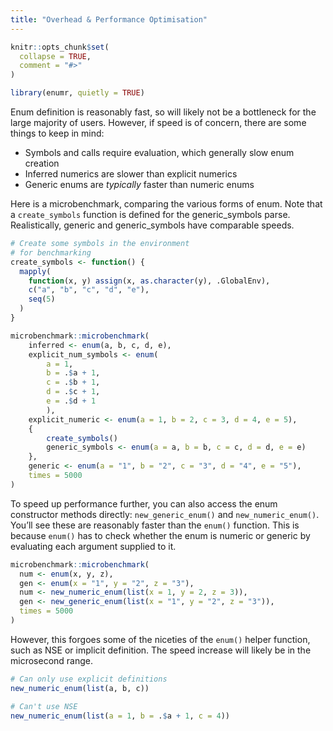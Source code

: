 ```yaml
---
title: "Overhead & Performance Optimisation"
---
```


```r
knitr::opts_chunk$set(
  collapse = TRUE,
  comment = "#>"
)
```

```r
library(enumr, quietly = TRUE)
```

Enum definition is reasonably fast, so will likely not be a bottleneck for the large majority of users. However, if speed is of concern, there are some things to keep in mind:

- Symbols and calls require evaluation, which generally slow enum creation
- Inferred numerics are slower than explicit numerics
- Generic enums are *typically* faster than numeric enums

Here is a microbenchmark, comparing the various forms of enum. Note that a `create_symbols` function is defined for the generic_symbols parse. Realistically, generic and generic_symbols have comparable speeds.

```r
# Create some symbols in the environment
# for benchmarking
create_symbols <- function() {
  mapply(
    function(x, y) assign(x, as.character(y), .GlobalEnv),
    c("a", "b", "c", "d", "e"),
    seq(5)
  )
}

microbenchmark::microbenchmark(
    inferred <- enum(a, b, c, d, e),
    explicit_num_symbols <- enum(
        a = 1,
        b = .$a + 1,
        c = .$b + 1,
        d = .$c + 1,
        e = .$d + 1
        ),
    explicit_numeric <- enum(a = 1, b = 2, c = 3, d = 4, e = 5),
    {
        create_symbols()
        generic_symbols <- enum(a = a, b = b, c = c, d = d, e = e)
    },
    generic <- enum(a = "1", b = "2", c = "3", d = "4", e = "5"),
    times = 5000
)
```

To speed up performance further, you can also access the enum constructor methods directly: `new_generic_enum()` and `new_numeric_enum()`. You'll see these are reasonably faster than the `enum()` function. This is because `enum()` has to check whether the enum is numeric or generic by evaluating each argument supplied to it.

```r
microbenchmark::microbenchmark(
  num <- enum(x, y, z),
  gen <- enum(x = "1", y = "2", z = "3"),
  num <- new_numeric_enum(list(x = 1, y = 2, z = 3)),
  gen <- new_generic_enum(list(x = "1", y = "2", z = "3")),
  times = 5000
)
```

However, this forgoes some of the niceties of the `enum()` helper function, such as NSE or implicit definition. The speed increase will likely be in the microsecond range.

```r
# Can only use explicit definitions
new_numeric_enum(list(a, b, c))

# Can't use NSE
new_numeric_enum(list(a = 1, b = .$a + 1, c = 4))
```